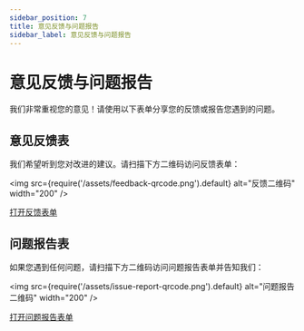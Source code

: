 ```yaml
---
sidebar_position: 7
title: 意见反馈与问题报告
sidebar_label: 意见反馈与问题报告
---
```


# 意见反馈与问题报告

我们非常重视您的意见！请使用以下表单分享您的反馈或报告您遇到的问题。

## 意见反馈表

我们希望听到您对改进的建议。请扫描下方二维码访问反馈表单：

<img
  src={require('/assets/feedback-qrcode.png').default}
  alt="反馈二维码"
  width="200"
/>

[打开反馈表单](https://forms.gle/65L4UNmkGAUk22G17)

## 问题报告表

如果您遇到任何问题，请扫描下方二维码访问问题报告表单并告知我们：

<img
  src={require('/assets/issue-report-qrcode.png').default}
  alt="问题报告二维码"
  width="200"
/>

[打开问题报告表单](https://forms.gle/MQcDEqNq7AHwQDADA)
